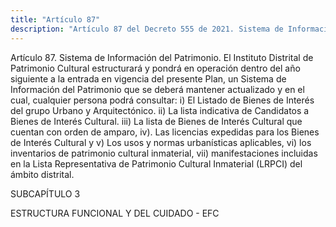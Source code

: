 ```yaml
---
title: "Artículo 87"
description: "Artículo 87 del Decreto 555 de 2021. Sistema de Información del Patrimonio."
---
```


Artículo 87. Sistema de Información del Patrimonio. El Instituto Distrital de Patrimonio Cultural estructurará y pondrá en operación dentro del año siguiente a la entrada en vigencia del presente Plan, un Sistema de Información del Patrimonio que se deberá mantener actualizado y en el cual, cualquier persona podrá consultar:
i) El Listado de Bienes de Interés del grupo Urbano y Arquitectónico. ii) La lista indicativa de Candidatos a Bienes de Interés Cultural. iii) La lista de Bienes de Interés Cultural que cuentan con orden de amparo, iv). Las licencias expedidas para los Bienes de Interés Cultural y v) Los usos y normas urbanísticas aplicables, vi) los inventarios de patrimonio cultural inmaterial, vii) manifestaciones incluidas en la Lista Representativa de Patrimonio Cultural Inmaterial (LRPCI) del ámbito distrital.
 
SUBCAPÍTULO 3
 
ESTRUCTURA FUNCIONAL Y DEL CUIDADO - EFC